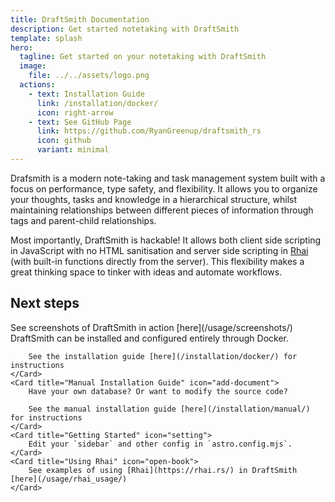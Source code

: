 ```yaml
---
title: DraftSmith Documentation
description: Get started notetaking with DraftSmith
template: splash
hero:
  tagline: Get started on your notetaking with DraftSmith
  image:
    file: ../../assets/logo.png
  actions:
    - text: Installation Guide
      link: /installation/docker/
      icon: right-arrow
    - text: See GitHub Page
      link: https://github.com/RyanGreenup/draftsmith_rs
      icon: github
      variant: minimal
---
```



Drafsmith is a modern note-taking and task management system built with a focus
on performance, type safety, and flexibility. It allows you to organize your
thoughts, tasks and knowledge in a hierarchical structure, whilst maintaining
relationships between different pieces of information through tags and parent-child
relationships.

Most importantly, DraftSmith is hackable! It allows both client side scripting
in JavaScript with no HTML sanitisation and server side scripting in [Rhai](https://rhai.rs/)
(with built-in functions directly from the server). This flexibility makes a
great thinking space to tinker with ideas and automate workflows.

## Next steps

<CardGrid>
	<Card title="Screenshots" icon="seti:image">
        See screenshots of DraftSmith in action [here](/usage/screenshots/)
	</Card>
	<Card title="Docker Installation Guide" icon="seti:docker">
        DraftSmith can be installed and configured entirely through Docker.

        See the installation guide [here](/installation/docker/) for instructions
	</Card>
	<Card title="Manual Installation Guide" icon="add-document">
        Have your own database? Or want to modify the source code?

        See the manual installation guide [here](/installation/manual/) for instructions
	</Card>
	<Card title="Getting Started" icon="setting">
		Edit your `sidebar` and other config in `astro.config.mjs`.
	</Card>
	<Card title="Using Rhai" icon="open-book">
        See examples of using [Rhai](https://rhai.rs/) in DraftSmith [here](/usage/rhai_usage/)
	</Card>
</CardGrid>

